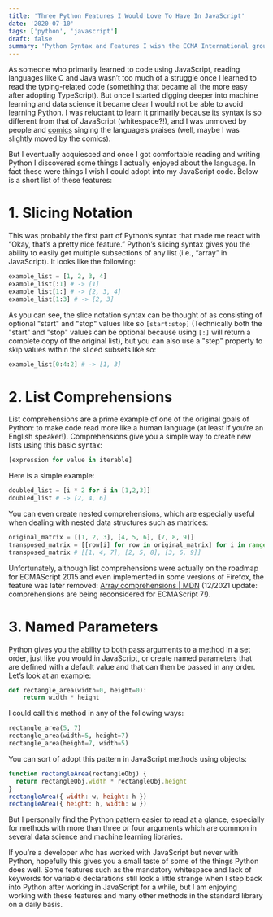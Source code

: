 ```yaml
---
title: 'Three Python Features I Would Love To Have In JavaScript'
date: '2020-07-10'
tags: ['python', 'javascript']
draft: false
summary: 'Python Syntax and Features I wish the ECMA International group would add to JavaScript'
---
```


As someone who primarily learned to code using JavaScript, reading languages like C and Java wasn’t too much of a struggle once I learned to read the typing-related code
(something that became all the more easy after adopting TypeScript). But once I started digging deeper into machine learning and data science it became clear I would
not be able to avoid learning Python. I was reluctant to learn it primarily because its syntax is so different from that of JavaScript (whitespace?!), and I was
unmoved by people and [comics](https://xkcd.com/353/) singing the language’s praises (well, maybe I was slightly moved by the comics).

But I eventually acquiesced and once I got comfortable reading and writing Python I discovered some things I actually enjoyed about the language.
In fact these were things I wish I could adopt into my JavaScript code. Below is a short list of these features:

# 1. Slicing Notation

This was probably the first part of Python’s syntax that made me react with “Okay, that’s a pretty nice feature.” Python’s slicing syntax gives you the ability to
easily get multiple subsections of any list (i.e., “array” in JavaScript). It looks like the following:

```python
example_list = [1, 2, 3, 4]
example_list[:1] # -> [1]
example_list[1:] # -> [2, 3, 4]
example_list[1:3] # -> [2, 3]
```

As you can see, the slice notation syntax can be thought of as consisting of optional "start" and "stop" values like so `[start:stop]` (Technically both the "start"
and "stop" values can be optional because using `[:]` will return a complete copy of the original list), but you can also use a "step" property to skip values
within the sliced subsets like so:

```python
example_list[0:4:2] # -> [1, 3]
```

# 2. List Comprehensions

List comprehensions are a prime example of one of the original goals of Python: to make code read more like a human language (at least if you’re an English speaker!).
Comprehensions give you a simple way to create new lists using this basic syntax:

```python
[expression for value in iterable]
```

Here is a simple example:

```python
doubled_list = [i * 2 for i in [1,2,3]]
doubled_list # -> [2, 4, 6]
```

You can even create nested comprehensions, which are especially useful when dealing with nested data structures such as matrices:

```python
original_matrix = [[1, 2, 3], [4, 5, 6], [7, 8, 9]]
transposed_matrix = [[row[i] for row in original_matrix] for i in range(3)]
transposed_matrix # [[1, 4, 7], [2, 5, 8], [3, 6, 9]]
```

Unfortunately, although list comprehensions were actually on the roadmap for ECMAScript 2015 and even implemented in some versions of
Firefox, the feature was later removed: [Array comprehensions | MDN](http://www-lia.deis.unibo.it/materiale/JS/developer.mozilla.org/en-US/docs/Web/JavaScript/Reference/Operators/Array_comprehensions.html) (12/2021 update: comprehensions are being reconsidered for ECMAScript 7!).

# 3. Named Parameters

Python gives you the ability to both pass arguments to a method in a set order, just like you would in JavaScript, or create named
parameters that are defined with a default value and that can then be passed in any order. Let’s look at an example:

```python
def rectangle_area(width=0, height=0):
    return width * height
```

I could call this method in any of the following ways:

```python
rectangle_area(5, 7)
rectangle_area(width=5, height=7)
rectangle_area(height=7, width=5)
```

You can sort of adopt this pattern in JavaScript methods using objects:

```javascript
function rectangleArea(rectangleObj) {
  return rectangleObj.width * rectangleObj.height
}
rectangleArea({ width: w, height: h })
rectangleArea({ height: h, width: w })
```

But I personally find the Python pattern easier to read at a glance, especially for methods with more than three or four
arguments which are common in several data science and machine learning libraries.

If you’re a developer who has worked with JavaScript but never with Python, hopefully this gives you a small taste of some
of the things Python does well. Some features such as the mandatory whitespace and lack of keywords for variable declarations
still look a little strange when I step back into Python after working in JavaScript for a while, but I am enjoying working
with these features and many other methods in the standard library on a daily basis.
